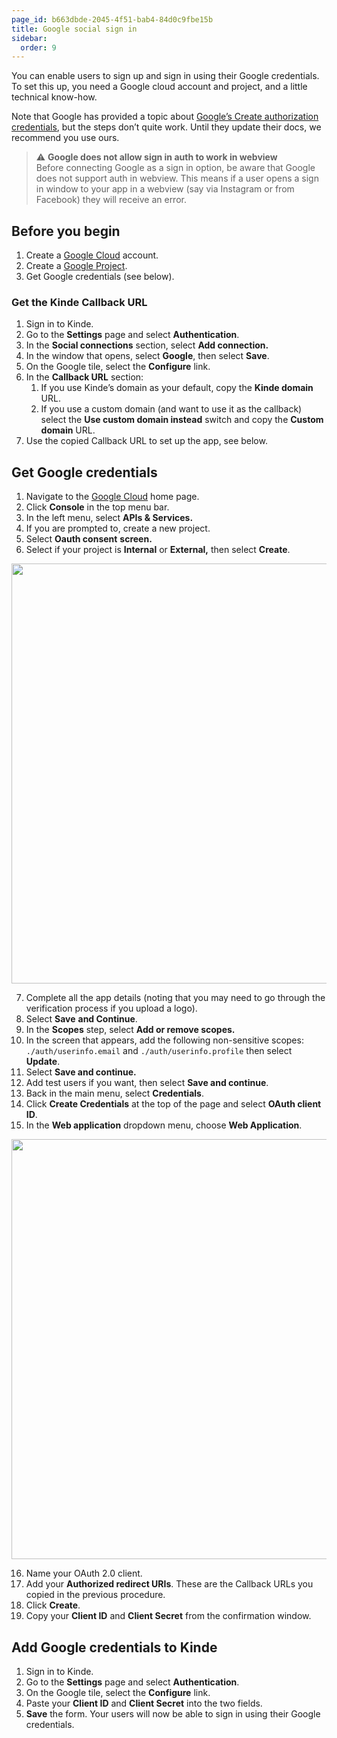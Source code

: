 ```yaml
---
page_id: b663dbde-2045-4f51-bab4-84d0c9fbe15b
title: Google social sign in
sidebar:
  order: 9
---
```


You can enable users to sign up and sign in using their Google credentials. To set this up, you need a Google cloud account and project, and a little technical know-how.

Note that Google has provided a topic about [Google’s Create authorization credentials](https://developers.google.com/identity/sign-in/web/sign-in#create_authorization_credentials), but the steps don’t quite work. Until they update their docs, we recommend you use ours.

> ⚠️ **Google does not allow sign in auth to work in webview**  
> Before connecting Google as a sign in option, be aware that Google does not support auth in webview. This means if a user opens a sign in window to your app in a webview (say via Instagram or from Facebook) they will receive an error.

## **Before you begin**

1. Create a [Google Cloud](https://cloud.google.com/) account.
2. Create a [Google Project](https://cloud.google.com/resource-manager/docs/creating-managing-projects#console).
3. Get Google credentials (see below).

### **Get the Kinde Callback URL**

1. Sign in to Kinde.
2. Go to the **Settings** page and select **Authentication**.
3. In the **Social connections** section, select **Add connection.**
4. In the window that opens, select **Google**, then select **Save**.
5. On the Google tile, select the **Configure** link.
6. In the **Callback URL** section:
   1. If you use Kinde’s domain as your default, copy the **Kinde domain** URL.
   2. If you use a custom domain (and want to use it as the callback) select the **Use custom domain instead** switch and copy the **Custom domain** URL.
7. Use the copied Callback URL to set up the app, see below.

## **Get Google credentials**

1. Navigate to the [Google Cloud](https://cloud.google.com/) home page.
2. Click **Console** in the top menu bar.
3. In the left menu, select **APIs & Services.**
4. If you are prompted to, create a new project.
5. Select **Oauth consent** **screen.**
6. Select if your project is **Internal** or **External,** then select **Create**.

<img
  src="https://imagedelivery.net/skPPZTHzSlcslvHjesZQcQ/412af691-19cd-45b2-3af7-f5db15677a00/public"
  alt=""
  width="672px"
  height="auto"
  fetchpriority="low"
  loading="lazy"
  decoding="async"
/>

7. Complete all the app details (noting that you may need to go through the verification process if you upload a logo).
8. Select **Save** **and Continue**.
9. In the **Scopes** step, select **Add or remove scopes.**
10. In the screen that appears, add the following non-sensitive scopes: `./auth/userinfo.email` and `./auth/userinfo.profile` then select **Update**.
11. Select **Save and continue.**
12. Add test users if you want, then select **Save and continue**.
13. Back in the main menu, select **Credentials**.
14. Click **Create Credentials** at the top of the page and select **OAuth client ID**.
15. In the **Web application** dropdown menu, choose **Web Application**.

<img
  src="https://imagedelivery.net/skPPZTHzSlcslvHjesZQcQ/3518f0a9-6232-41b8-2e37-0293fed41200/public"
  alt=""
  width="672px"
  height="auto"
  fetchpriority="low"
  loading="lazy"
  decoding="async"
/>

16. Name your OAuth 2.0 client.
17. Add your **Authorized redirect URIs**. These are the Callback URLs you copied in the previous procedure.
18. Click **Create**.
19. Copy your **Client ID** and **Client Secret** from the confirmation window.

## **Add Google credentials to Kinde**

1. Sign in to Kinde.
2. Go to the **Settings** page and select **Authentication**.
3. On the Google tile, select the **Configure** link.
4. Paste your **Client ID** and **Client Secret** into the two fields.
5. **Save** the form. Your users will now be able to sign in using their Google credentials.
